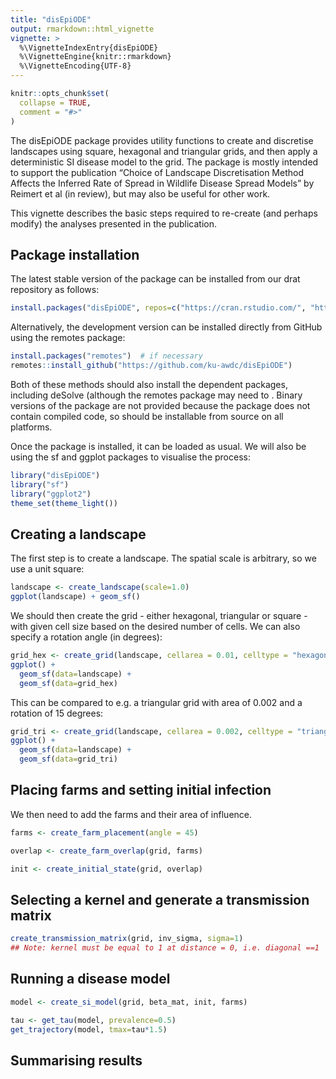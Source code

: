 ```yaml
---
title: "disEpiODE"
output: rmarkdown::html_vignette
vignette: >
  %\VignetteIndexEntry{disEpiODE}
  %\VignetteEngine{knitr::rmarkdown}
  %\VignetteEncoding{UTF-8}
---
```


```r
knitr::opts_chunk$set(
  collapse = TRUE,
  comment = "#>"
)
```

The disEpiODE package provides utility functions to create and discretise landscapes using square, hexagonal and triangular grids, and then apply a deterministic SI disease model to the grid.  The package is mostly intended to support the publication "Choice of Landscape Discretisation Method Affects the Inferred Rate of Spread in Wildlife Disease Spread Models" by Reimert et al (in review), but may also be useful for other work.

This vignette describes the basic steps required to re-create (and perhaps modify) the analyses presented in the publication.


## Package installation

The latest stable version of the package can be installed from our drat repository as follows:

```r
install.packages("disEpiODE", repos=c("https://cran.rstudio.com/", "https://ku-awdc.github.io/drat/"))
```

Alternatively, the development version can be installed directly from GitHub using the remotes package:

```r
install.packages("remotes")  # if necessary
remotes::install_github("https://github.com/ku-awdc/disEpiODE")
```

Both of these methods should also install the dependent packages, including deSolve (although the remotes package may need to . Binary versions of the package are not provided because the package does not contain compiled code, so should be installable from source on all platforms.

Once the package is installed, it can be loaded as usual.  We will also be using the sf and ggplot packages to visualise the process:

```r
library("disEpiODE")
library("sf")
library("ggplot2")
theme_set(theme_light())
```


## Creating a landscape

The first step is to create a landscape.  The spatial scale is arbitrary, so we use a unit square:

```r
landscape <- create_landscape(scale=1.0)
ggplot(landscape) + geom_sf()
```

We should then create the grid - either hexagonal, triangular or square - with given cell size based on the desired number of cells.  We can also specify a rotation angle (in degrees):

```r
grid_hex <- create_grid(landscape, cellarea = 0.01, celltype = "hexagon", rotate = 45)
ggplot() +
  geom_sf(data=landscape) +
  geom_sf(data=grid_hex)
```

This can be compared to e.g. a triangular grid with area of 0.002 and a rotation of 15 degrees:

```r
grid_tri <- create_grid(landscape, cellarea = 0.002, celltype = "triangle", rotate=15)
ggplot() +
  geom_sf(data=landscape) +
  geom_sf(data=grid_tri)
```

## Placing farms and setting initial infection



We then need to add the farms and their area of influence.  

```r
farms <- create_farm_placement(angle = 45)
```


```r
overlap <- create_farm_overlap(grid, farms)
```

```r
init <- create_initial_state(grid, overlap)
```


## Selecting a kernel and generate a transmission matrix


```r
create_transmission_matrix(grid, inv_sigma, sigma=1)
## Note: kernel must be equal to 1 at distance = 0, i.e. diagonal ==1
```



## Running a disease model

```r
model <- create_si_model(grid, beta_mat, init, farms)

tau <- get_tau(model, prevalence=0.5)
get_trajectory(model, tmax=tau*1.5)
```



## Summarising results

